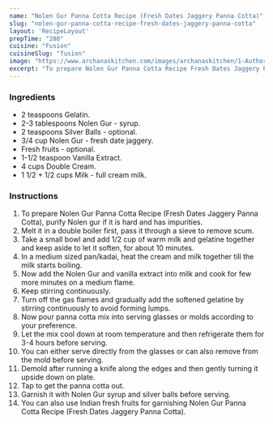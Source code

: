 ---
name: "Nolen Gur Panna Cotta Recipe (Fresh Dates Jaggery Panna Cotta)"
slug: "nolen-gur-panna-cotta-recipe-fresh-dates-jaggery-panna-cotta"
layout: 'RecipeLayout'
prepTime: "280"
cuisine: "Fusion"
cuisineSlug: "fusion"
image: "https://www.archanaskitchen.com/images/archanaskitchen/1-Author/Shaheen_Ali/NOLEN_GURR_Fresh_Dates_Jaggery_PANNA_COTTA.jpg"
excerpt: "To prepare Nolen Gur Panna Cotta Recipe Fresh Dates Jaggery Panna Cotta, purify Nolen gur if it is hard and has impurities"
---

### Ingredients

- 2 teaspoons Gelatin.
- 2-3 tablespoons Nolen Gur - syrup.
- 2 teaspoons Silver Balls - optional.
- 3/4 cup Nolen Gur - fresh date jaggery.
- Fresh fruits - optional.
- 1-1/2 teaspoon Vanilla Extract.
- 4 cups Double Cream.
- 1 1/2 + 1/2 cups Milk - full cream milk.

### Instructions

1. To prepare Nolen Gur Panna Cotta Recipe (Fresh Dates Jaggery Panna Cotta), purify Nolen gur if it is hard and has impurities.
1. Melt it in a double boiler first, pass it through a sieve to remove scum.
1. Take a small bowl and add 1/2 cup of warm milk and gelatine together and keep aside to let it soften, for about 10 minutes.
1. In a medium sized pan/kadai, heat the cream and milk together till the milk starts boiling.
1. Now add the Nolen Gur and vanilla extract into milk and cook for few more minutes on a medium flame.
1. Keep stirring continuously.
1. Turn off the gas flames and gradually add the softened gelatine by stirring continuously to avoid forming lumps.
1. Now pour panna cotta mix into serving glasses or molds according to your preference.
1. Let the mix cool down at room temperature and then refrigerate them for 3-4 hours before serving.
1. You can either serve directly from the glasses or can also remove from the mold before serving.
1. Demold after running a knife along the edges and then gently turning it upside down on plate.
1. Tap to get the panna cotta out.
1. Garnish it with Nolen Gur syrup and silver balls before serving.
1. You can also use Indian fresh fruits for garnishing Nolen Gur Panna Cotta Recipe (Fresh Dates Jaggery Panna Cotta).
